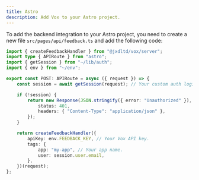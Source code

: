 ```yaml
---
title: Astro
description: Add Vox to your Astro project.
---
```


To add the backend integration to your Astro project, you need to create a new file `src/pages/api/feedback.ts` and add the following code:

```ts
import { createFeedbackHandler } from "@jxdltd/vox/server";
import type { APIRoute } from "astro";
import { getSession } from "~/lib/auth";
import { env } from "~/env";

export const POST: APIRoute = async ({ request }) => {
	const session = await getSession(request); // Your custom auth logic.

	if (!session) {
		return new Response(JSON.stringify({ error: "Unauthorized" }), {
			status: 401,
			headers: { "Content-Type": "application/json" },
		});
	}

	return createFeedbackHandler({
		apiKey: env.FEEDBACK_KEY, // Your Vox API key.
		tags: {
			app: "my-app", // Your app name.
			user: session.user.email,
		},
	})(request);
};
```

